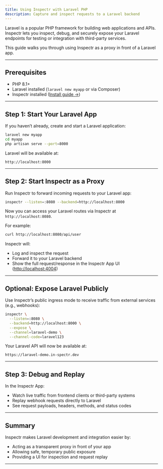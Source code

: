 ```yaml
---
title: Using Inspectr with Laravel PHP
description: Capture and inspect requests to a Laravel backend
---
```



<FlowBase client:only="react" />

[//]: # (# Using Inspectr with Laravel &#40;PHP&#41;)

Laravel is a popular PHP framework for building web applications and APIs. Inspectr lets you inspect, debug, and securely expose your Laravel endpoints for testing or integration with third-party services.

This guide walks you through using Inspectr as a proxy in front of a Laravel app.

---

## Prerequisites

* PHP 8.1+
* Laravel installed (`laravel new myapp` or via Composer)
* Inspectr installed ([Install guide →](/docs/getting-started/installation))

---

## Step 1: Start Your Laravel App

If you haven’t already, create and start a Laravel application:

```bash
laravel new myapp
cd myapp
php artisan serve --port=8000
```

Laravel will be available at:

```
http://localhost:8000
```

---

## Step 2: Start Inspectr as a Proxy

Run Inspectr to forward incoming requests to your Laravel app:

```bash
inspectr --listen=:8080 --backend=http://localhost:8000
```

Now you can access your Laravel routes via Inspectr at `http://localhost:8080`.

For example:

```bash
curl http://localhost:8080/api/user
```

Inspectr will:

* Log and inspect the request
* Forward it to your Laravel backend
* Show the full request/response in the Inspectr App UI ([http://localhost:4004](http://localhost:4004))

---

## Optional: Expose Laravel Publicly

<FlowIngress client:only="react" />

Use Inspectr’s public ingress mode to receive traffic from external services (e.g., webhooks):

```bash
inspectr \
  --listen=:8080 \
  --backend=http://localhost:8000 \
  --expose \
  --channel=laravel-demo \
  --channel-code=laravel123
```

Your Laravel API will now be available at:

```
https://laravel-demo.in-spectr.dev
```

---

## Step 3: Debug and Replay

In the Inspectr App:

* Watch live traffic from frontend clients or third-party systems
* Replay webhook requests directly to Laravel
* See request payloads, headers, methods, and status codes

---

## Summary

Inspectr makes Laravel development and integration easier by:

* Acting as a transparent proxy in front of your app
* Allowing safe, temporary public exposure
* Providing a UI for inspection and request replay

---

[//]: # (## 📚 Related Topics)
[//]: # ()
[//]: # (* [Webhook Debugging →]&#40;/guides/webhook-debugging&#41;)
[//]: # (* [Exposing Publicly →]&#40;/exposing/exposing-publicly&#41;)
[//]: # (* [Inspectr Architecture →]&#40;/core-concepts/architecture&#41;)
